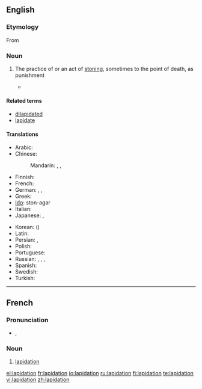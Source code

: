==English==

===Etymology===
From {{etyl|la}} {{term|lapis||stone}}

===Noun===
{{en-noun}}

# {{legal}} The practice of or an act of [[stoning]], sometimes to the point of death, as punishment
#* {{quote-news|title=International Women’s Day, another day of repression for women|work=亚州新闻 |date=Mar 6|year=2007|passage=The five women on trial were almost all activists for the full repeal (not just a moratorium) of '''lapidation''', ie stoning, from Iran’s law books.}}

====Related terms====
* [[dilapidated]]
* [[lapidate]]

====Translations====
{{trans-top|act of stoning, sometimes to the point of death}}
* Arabic: {{t|ar|رجم|m|tr=rajm}}
* Chinese:
*: Mandarin: {{t|cmn|石刑|tr=shíxíng|sc=Hani}}, {{t|cmn|投石刑|tr=tóushíxíng|sc=Hani}}, {{t|cmn|投石|tr=tóushí|sc=Hani}}
* Finnish: {{t-|fi|kivittäminen}}
* French: {{t+|fr|lapidation|f}}
* German: {{t+|de|Steinigung|f}}, {{qualifier|from Arabic}} {{t|de|Radschm|m}}, {{t|de|Lapidation|f}}
* Greek: {{t|el|λιθοβολισμός|m|tr=lithobolismós}}
* [[Ido]]: ston-agar
* Italian: {{t+|it|lapidazione|f}}
* Japanese: {{t|ja|石打ち|tr=いしうち, ishi-uchi}}, {{t|ja|石撃ち|tr=いしうち, ishi-uchi}}
{{trans-mid}}
* Korean: {{t|ko|투석형|tr=tuseokhyeong|sc=Hang}} ({{t|ko|投石刑|sc=Hani}})
* Latin: {{t|la|lapidatio|f}}
* Persian: {{t-|fa|سنگسار|tr=sangsâr}}, {{t|fa|رجم|tr=rajm}}
* Polish: {{t-|pl|ukamienowanie|n}}
* Portuguese: {{t|pt|lapidação|f}}
* Russian: {{t|ru|побивание камнями|n|tr=pobivánije kamnjámi}}, {{t|ru|забрасывание камнями |n|tr=zabrásyvanije kamnjámi}}, {{t|ru|лапидация|f|tr=lapidácija}}, {{qualifier|from Arabic}} {{t|ru|раджм|m|tr=radžm}}
* Spanish: {{t+|es|lapidación|f}}
* Swedish: {{t|sv|stening|c}}
* Turkish: {{t|tr|recm}}
{{trans-bottom}}

----

==French==

===Pronunciation===
* {{IPA|/la.pi.da.sjɔ̃/|lang=fr}}, {{SAMPA|/la.pi.da.sjO~/}}

===Noun===
{{fr-noun|f}}

# [[#English|lapidation]]

[[el:lapidation]]
[[fr:lapidation]]
[[io:lapidation]]
[[ru:lapidation]]
[[fi:lapidation]]
[[te:lapidation]]
[[vi:lapidation]]
[[zh:lapidation]]